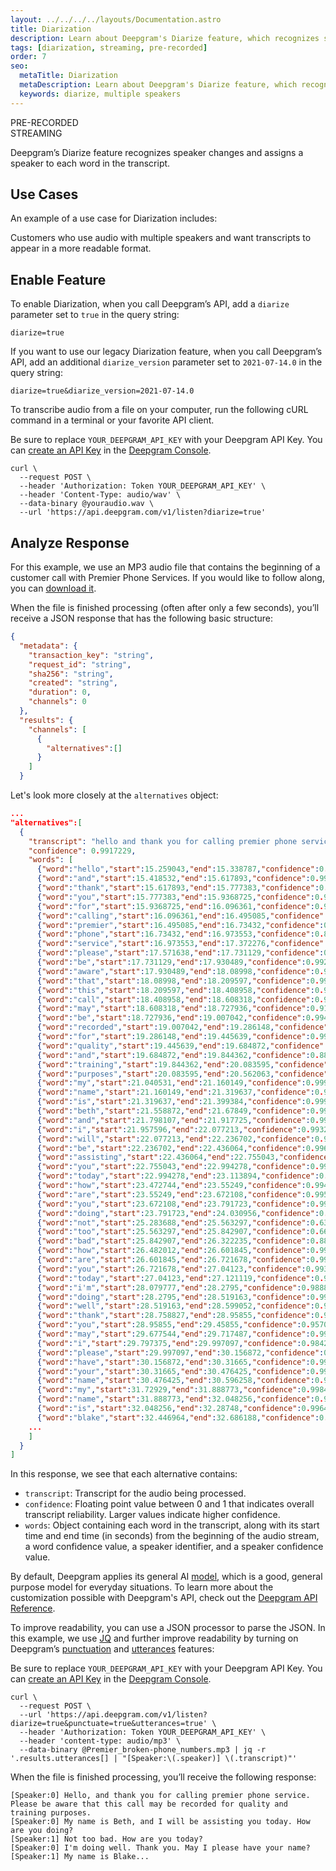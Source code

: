 ---
layout: ../../../../layouts/Documentation.astro
title: Diarization
description: Learn about Deepgram's Diarize feature, which recognizes speaker changes in submitted audio.
tags: [diarization, streaming, pre-recorded]
order: 7
seo:
  metaTitle: Diarization
  metaDescription: Learn about Deepgram's Diarize feature, which recognizes speaker changes in submitted audio.
  keywords: diarize, multiple speakers
---

<div class="badge">PRE-RECORDED</div>
<div class="badge">STREAMING</div>

Deepgram’s Diarize feature recognizes speaker changes and assigns a speaker to each word in the transcript.

## Use Cases

An example of a use case for Diarization includes:

Customers who use audio with multiple speakers and want transcripts to appear in a more readable format.

## Enable Feature

To enable Diarization, when you call Deepgram’s API, add a `diarize` parameter set to `true` in the query string:

`diarize=true`

<Alert type="warning">
  
If you want to use our legacy Diarization feature, when you call Deepgram’s API, add an additional `diarize_version` parameter set to `2021-07-14.0` in the query string:

`diarize=true&diarize_version=2021-07-14.0`

</Alert>

To transcribe audio from a file on your computer, run the following cURL command in a terminal or your favorite API client.

<Alert type="info">

Be sure to replace `YOUR_DEEPGRAM_API_KEY` with your Deepgram API Key. You can [create an API Key](/documentation/getting-started/authentication/#create-an-api-key) in the [Deepgram Console](https://console.deepgram.com).

</Alert>

<CodeGroup title="curl">

<CodeBlock label="curl" active>

```curl
curl \
  --request POST \
  --header 'Authorization: Token YOUR_DEEPGRAM_API_KEY' \
  --header 'Content-Type: audio/wav' \
  --data-binary @youraudio.wav \
  --url 'https://api.deepgram.com/v1/listen?diarize=true'
```

</CodeBlock>

</CodeGroup>

## Analyze Response

<Alert type="info">

For this example, we use an MP3 audio file that contains the beginning of a customer call with Premier Phone Services. If you would like to follow along, you can [download it](https://developers.deepgram.com/data/audio/premier_broken-phone.mp3).

</Alert>

When the file is finished processing (often after only a few seconds), you’ll receive a JSON response that has the following basic structure:

```json
{
  "metadata": {
    "transaction_key": "string",
    "request_id": "string",
    "sha256": "string",
    "created": "string",
    "duration": 0,
    "channels": 0
  },
  "results": {
    "channels": [
      {
        "alternatives":[]
      }
    ]
  }
```

Let's look more closely at the `alternatives` object:

```json
...
"alternatives":[
  {
    "transcript": "hello and thank you for calling premier phone service please be aware that this call may be recorded for quality and training purposes my name is beth and i will be assisting you today how are you doing not too bad how are you today i'm doing well thank you may i please have your name my name is blake...",
    "confidence": 0.9917229,
    "words": [
      {"word":"hello","start":15.259043,"end":15.338787,"confidence":0.9721591,"speaker":0,"speaker_confidence":0.5853265},
      {"word":"and","start":15.418532,"end":15.617893,"confidence":0.99877876,"speaker":0,"speaker_confidence":0.5853265},
      {"word":"thank","start":15.617893,"end":15.777383,"confidence":0.99722916,"speaker":0,"speaker_confidence":0.5853265},
      {"word":"you","start":15.777383,"end":15.9368725,"confidence":0.9976786,"speaker":0,"speaker_confidence":0.5853265},
      {"word":"for","start":15.9368725,"end":16.096361,"confidence":0.9996244,"speaker":0,"speaker_confidence":0.5853265},
      {"word":"calling","start":16.096361,"end":16.495085,"confidence":0.9992551,"speaker":0,"speaker_confidence":0.5853265},
      {"word":"premier","start":16.495085,"end":16.73432,"confidence":0.916555,"speaker":0,"speaker_confidence":0.5853265},
      {"word":"phone","start":16.73432,"end":16.973553,"confidence":0.89162886,"speaker":0,"speaker_confidence":0.5853265},
      {"word":"service","start":16.973553,"end":17.372276,"confidence":0.985968,"speaker":0,"speaker_confidence":0.5853265},
      {"word":"please","start":17.571638,"end":17.731129,"confidence":0.99930406,"speaker":0,"speaker_confidence":0.5853265},
      {"word":"be","start":17.731129,"end":17.930489,"confidence":0.9928549,"speaker":0,"speaker_confidence":0.5853265},
      {"word":"aware","start":17.930489,"end":18.08998,"confidence":0.9999629,"speaker":0,"speaker_confidence":0.5853265},
      {"word":"that","start":18.08998,"end":18.209597,"confidence":0.99647444,"speaker":0,"speaker_confidence":0.5853265},
      {"word":"this","start":18.209597,"end":18.408958,"confidence":0.999246,"speaker":0,"speaker_confidence":0.5853265},
      {"word":"call","start":18.408958,"end":18.608318,"confidence":0.999718,"speaker":0,"speaker_confidence":0.5853265},
      {"word":"may","start":18.608318,"end":18.727936,"confidence":0.91868997,"speaker":0,"speaker_confidence":0.5853265},
      {"word":"be","start":18.727936,"end":19.007042,"confidence":0.99454945,"speaker":0,"speaker_confidence":0.5853265},
      {"word":"recorded","start":19.007042,"end":19.286148,"confidence":0.99981517,"speaker":0,"speaker_confidence":0.5853265},
      {"word":"for","start":19.286148,"end":19.445639,"confidence":0.9999294,"speaker":0,"speaker_confidence":0.5853265},
      {"word":"quality","start":19.445639,"end":19.684872,"confidence":0.9993426,"speaker":0,"speaker_confidence":0.5853265},
      {"word":"and","start":19.684872,"end":19.844362,"confidence":0.88343453,"speaker":0,"speaker_confidence":0.5853265},
      {"word":"training","start":19.844362,"end":20.083595,"confidence":0.9999572,"speaker":0,"speaker_confidence":0.5853265},
      {"word":"purposes","start":20.083595,"end":20.562063,"confidence":0.9995696,"speaker":0,"speaker_confidence":0.5853265},
      {"word":"my","start":21.040531,"end":21.160149,"confidence":0.9997398,"speaker":0,"speaker_confidence":0.5853265},
      {"word":"name","start":21.160149,"end":21.319637,"confidence":0.9984106,"speaker":0,"speaker_confidence":0.5853265},
      {"word":"is","start":21.319637,"end":21.399384,"confidence":0.99928075,"speaker":0,"speaker_confidence":0.5853265},
      {"word":"beth","start":21.558872,"end":21.67849,"confidence":0.99869114,"speaker":0,"speaker_confidence":0.5853265},
      {"word":"and","start":21.798107,"end":21.917725,"confidence":0.99258536,"speaker":0,"speaker_confidence":0.5853265},
      {"word":"i","start":21.957596,"end":22.077213,"confidence":0.99329174,"speaker":0,"speaker_confidence":0.5853265},
      {"word":"will","start":22.077213,"end":22.236702,"confidence":0.9709169,"speaker":0,"speaker_confidence":0.5853265},
      {"word":"be","start":22.236702,"end":22.436064,"confidence":0.99613035,"speaker":0,"speaker_confidence":0.45310462},
      {"word":"assisting","start":22.436064,"end":22.755043,"confidence":0.99984825,"speaker":0,"speaker_confidence":0.45310462},
      {"word":"you","start":22.755043,"end":22.994278,"confidence":0.9999144,"speaker":0,"speaker_confidence":0.45310462},
      {"word":"today","start":22.994278,"end":23.113894,"confidence":0.99716824,"speaker":0,"speaker_confidence":0.45310462},
      {"word":"how","start":23.472744,"end":23.55249,"confidence":0.9945734,"speaker":0,"speaker_confidence":0.45310462},
      {"word":"are","start":23.55249,"end":23.672108,"confidence":0.9951912,"speaker":0,"speaker_confidence":0.45310462},
      {"word":"you","start":23.672108,"end":23.791723,"confidence":0.99860495,"speaker":0,"speaker_confidence":0.45310462},
      {"word":"doing","start":23.791723,"end":24.030956,"confidence":0.9998969,"speaker":0,"speaker_confidence":0.45310462},
      {"word":"not","start":25.283688,"end":25.563297,"confidence":0.6391793,"speaker":1,"speaker_confidence":0.57565314},
      {"word":"too","start":25.563297,"end":25.842907,"confidence":0.66280407,"speaker":1,"speaker_confidence":0.57565314},
      {"word":"bad","start":25.842907,"end":26.322235,"confidence":0.8838786,"speaker":1,"speaker_confidence":0.57565314},
      {"word":"how","start":26.482012,"end":26.601845,"confidence":0.998323,"speaker":1,"speaker_confidence":0.57565314},
      {"word":"are","start":26.601845,"end":26.721678,"confidence":0.9984762,"speaker":1,"speaker_confidence":0.57565314},
      {"word":"you","start":26.721678,"end":27.04123,"confidence":0.99331033,"speaker":1,"speaker_confidence":0.57565314},
      {"word":"today","start":27.04123,"end":27.121119,"confidence":0.998047,"speaker":1,"speaker_confidence":0.57565314},
      {"word":"i'm","start":28.079777,"end":28.2795,"confidence":0.9888536,"speaker":0,"speaker_confidence":0.35385597},
      {"word":"doing","start":28.2795,"end":28.519163,"confidence":0.99951184,"speaker":0,"speaker_confidence":0.35385597},
      {"word":"well","start":28.519163,"end":28.599052,"confidence":0.99951184,"speaker":0,"speaker_confidence":0.35385597},
      {"word":"thank","start":28.758827,"end":28.95855,"confidence":0.99407357,"speaker":0,"speaker_confidence":0.35385597},
      {"word":"you","start":28.95855,"end":29.45855,"confidence":0.95705205,"speaker":0,"speaker_confidence":0.35385597},
      {"word":"may","start":29.677544,"end":29.717487,"confidence":0.99993396,"speaker":0,"speaker_confidence":0.35385597},
      {"word":"i","start":29.797375,"end":29.997097,"confidence":0.9842502,"speaker":0,"speaker_confidence":0.35385597},
      {"word":"please","start":29.997097,"end":30.156872,"confidence":0.99816424,"speaker":0,"speaker_confidence":0.35385597},
      {"word":"have","start":30.156872,"end":30.31665,"confidence":0.9994549,"speaker":0,"speaker_confidence":0.35385597},
      {"word":"your","start":30.31665,"end":30.476425,"confidence":0.99891937,"speaker":0,"speaker_confidence":0.35385597},
      {"word":"name","start":30.476425,"end":30.596258,"confidence":0.9955912,"speaker":0,"speaker_confidence":0.35385597},
      {"word":"my","start":31.72929,"end":31.888773,"confidence":0.9984237,"speaker":0,"speaker_confidence":0.35385597},
      {"word":"name","start":31.888773,"end":32.048256,"confidence":0.998847,"speaker":0,"speaker_confidence":0.35385597},
      {"word":"is","start":32.048256,"end":32.28748,"confidence":0.996455,"speaker":0,"speaker_confidence":0.35385597},
      {"word":"blake","start":32.446964,"end":32.686188,"confidence":0.9848967,"speaker":0,"speaker_confidence":0.35385597},
    ...
    ]
  }
]
```

In this response, we see that each alternative contains:

- `transcript`: Transcript for the audio being processed.
- `confidence`: Floating point value between 0 and 1 that indicates overall transcript reliability. Larger values indicate higher confidence.
- `words`: Object containing each word in the transcript, along with its start time and end time (in seconds) from the beginning of the audio stream, a word confidence value, a speaker identifier, and a speaker confidence value.

<Alert type="info">

By default, Deepgram applies its general AI [model](/api-reference/#model-pr), which is a good, general purpose model for everyday situations. To learn more about the customization possible with Deepgram's API, check out the [Deepgram API Reference](/api-reference/).

</Alert>

To improve readability, you can use a JSON processor to parse the JSON. In this example, we use [JQ](https://stedolan.github.io/jq/) and further improve readability by turning on Deepgram’s [punctuation](/documentation/features/punctuate/) and [utterances](/documentation/features/utterances/) features:

<Alert type="info">

Be sure to replace `YOUR_DEEPGRAM_API_KEY` with your Deepgram API Key. You can [create an API Key](/documentation/getting-started/authentication/#create-an-api-key) in the [Deepgram Console](https://console.deepgram.com).

</Alert>

<CodeGroup title="curl">

<CodeBlock label="curl" active>

```curl
curl \
  --request POST \
  --url 'https://api.deepgram.com/v1/listen?diarize=true&punctuate=true&utterances=true' \
  --header 'Authorization: Token YOUR_DEEPGRAM_API_KEY' \
  --header 'content-type: audio/mp3' \
  --data-binary @Premier_broken-phone_numbers.mp3 | jq -r '.results.utterances[] | "[Speaker:\(.speaker)] \(.transcript)"'

```

</CodeBlock>

</CodeGroup>

When the file is finished processing, you’ll receive the following response:

```text
[Speaker:0] Hello, and thank you for calling premier phone service. Please be aware that this call may be recorded for quality and training purposes.
[Speaker:0] My name is Beth, and I will be assisting you today. How are you doing?
[Speaker:1] Not too bad. How are you today?
[Speaker:0] I'm doing well. Thank you. May I please have your name?
[Speaker:1] My name is Blake...
```
